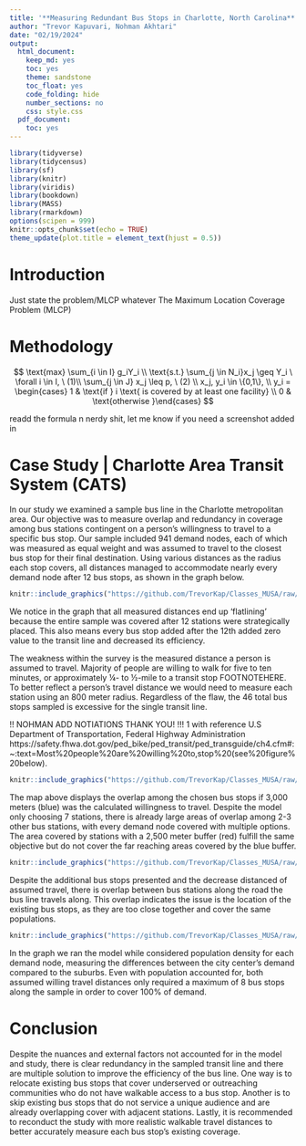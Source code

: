 ```yaml
---
title: '**Measuring Redundant Bus Stops in Charlotte, North Carolina**'
author: "Trevor Kapuvari, Nohman Akhtari"
date: "02/19/2024"
output:
  html_document:
    keep_md: yes
    toc: yes
    theme: sandstone
    toc_float: yes
    code_folding: hide
    number_sections: no
    css: style.css
  pdf_document:
    toc: yes
---
```


```r
library(tidyverse)
library(tidycensus)
library(sf)
library(knitr)
library(viridis)
library(bookdown)
library(MASS)
library(rmarkdown)
options(scipen = 999)
knitr::opts_chunk$set(echo = TRUE)
theme_update(plot.title = element_text(hjust = 0.5))
```


# Introduction

Just state the problem/MLCP whatever The Maximum Location Coverage Problem (MLCP)

# Methodology

$$
\text{max} \sum_{i \in I} g_iY_i \\
\text{s.t.} \sum_{j \in N_i}x_j \geq Y_i \ \forall i \in I, \ (1)\\
\sum_{j \in J} x_j \leq p, \ (2) \\
x_j, y_i \in \{0,1\}, \\
y_i = \begin{cases} 1 & \text{if } i \text{ is covered by at least one facility} \\
                    0 & \text{otherwise }\end{cases}
$$

readd the formula n nerdy shit, let me know if you need a screenshot added in 


# Case Study | Charlotte Area Transit System (CATS)

In our study we examined a sample bus line in the Charlotte metropolitan area. Our objective was to measure overlap and redundancy in coverage among bus stations contingent on a person's willingness to travel to a specific bus stop. Our sample included 941 demand nodes, each of which was measured as equal weight and was assumed to travel to the closest bus stop for their final destination. Using various distances as the radius each stop covers, all distances managed to accommodate nearly every demand node after 12 bus stops, as shown in the graph below.  

```r
knitr::include_graphics("https://github.com/TrevorKap/Classes_MUSA/raw/c27c6a73146d91b8650bb14d71c8ba311181cab1/SpatialOptimization/SpatialOptHW2chart1New.png")

```


We notice in the graph that all measured distances end up 'flatlining' because the entire sample was covered after 12 stations were strategically placed. This also means every bus stop added after the 12th added zero value to the transit line and decreased its efficiency. 

The weakness within the survey is the measured distance a person is assumed to travel. Majority of people are willing to walk for five to ten minutes, or approximately ¼- to ½-mile to a transit stop FOOTNOTEHERE. To better reflect a person's travel distance we would need to measure each station using an 800 meter radius. Regardless of the flaw, the 46 total bus stops sampled is excessive for the single transit line.  

!! NOHMAN ADD NOTIATIONS THANK YOU! !!! 1 with reference 
U.S Department of Transportation, Federal Highway Administration
https://safety.fhwa.dot.gov/ped_bike/ped_transit/ped_transguide/ch4.cfm#:~:text=Most%20people%20are%20willing%20to,stop%20(see%20figure%20below).


```r
knitr::include_graphics("https://github.com/TrevorKap/Classes_MUSA/raw/1a547eb4a4aa282760be961b8f770f284639c07c/SpatialOptimization/p10.png")

```


The map above displays the overlap among the chosen bus stops if 3,000 meters (blue) was the calculated willingness to travel. Despite the model only choosing 7 stations, there is already large areas of overlap among 2-3 other bus stations, with every demand node covered with multiple options. The area covered by stations with a 2,500 meter buffer (red) fulfill the same objective but do not cover the far reaching areas covered by the blue buffer.  


```r
knitr::include_graphics("https://github.com/TrevorKap/Classes_MUSA/raw/1a547eb4a4aa282760be961b8f770f284639c07c/SpatialOptimization/p15.png")

```

Despite the additional bus stops presented and the decrease distanced of assumed travel, there is overlap between bus stations along the road the bus line travels along. This overlap indicates the issue is the location of the existing bus stops, as they are too close together and cover the same populations. 

```r
knitr::include_graphics("https://github.com/TrevorKap/Classes_MUSA/raw/c27c6a73146d91b8650bb14d71c8ba311181cab1/SpatialOptimization/SpatialOptHW2chart2New.png")

```

In the graph we ran the model while considered population density for each demand node, measuring the differences between the city center's demand compared to the suburbs. Even with population accounted for, both assumed willing travel distances only required a maximum of 8 bus stops along the sample in order to cover 100% of demand. 


# Conclusion

Despite the nuances and external factors not accounted for in the model and study, there is clear redundancy in the sampled transit line and there are multiple solution to improve the efficiency of the bus line. One way is to relocate existing bus stops that cover underserved or outreaching communities who do not have walkable access to a bus stop. Another is to skip existing bus stops that do not service a unique audience and are already overlapping cover with adjacent stations. Lastly, it is recommended to reconduct the study with more realistic walkable travel distances to better accurately measure each bus stop's existing coverage. 
